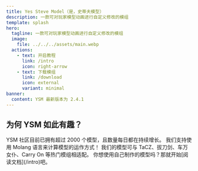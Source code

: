 ```yaml
---
title: Yes Steve Model（是，史蒂夫模型）
description: 一款可对玩家模型动画进行自定义修改的模组
template: splash
hero:
  tagline: 一款可对玩家模型动画进行自定义修改的模组
  image:
    file: ../../../assets/main.webp
  actions:
    - text: 开启教程
      link: /intro
      icon: right-arrow
    - text: 下载模组
      link: /download
      icon: external
      variant: minimal
banner:
  content: YSM 最新版本为 2.4.1
---
```



<Hero />

## 为何 YSM 如此有趣？

<CardGrid stagger>
  <Card title="充满活力的社区" icon="pencil">
    YSM 社区目前已拥有超过 2000 个模型，且数量每日都在持续增长。
  </Card>
  <Card title="Molang 语言运算" icon="add-document">
    我们支持使用 Molang 语言来计算模型的运作方式！
  </Card>
  <Card title="热门模组联动" icon="setting">
    我们的模型可与 TaCZ、拔刀剑、车万女仆、Carry On 等热门模组相适配。
  </Card>
  <Card title="开启文档阅读" icon="open-book">
    你想使用自己制作的模型吗？那就开始[阅读文档](/intro)吧。
  </Card>
</CardGrid>

